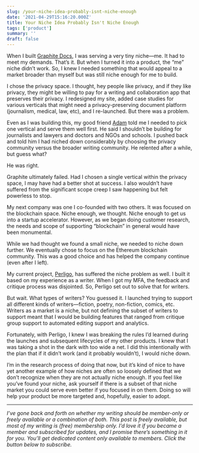```yaml
---
slug: /your-niche-idea-probably-isnt-niche-enough
date: '2021-04-29T15:16:20.000Z'
title: Your Niche Idea Probably Isn't Niche Enough
tags: ['product']
summary: ''
draft: false
---
```

When I built [Graphite Docs](<https://graphitedocs.com>), I was serving a very tiny niche—me. It had to meet my demands. That’s it. But when I turned it into a product, the “me” niche didn’t work. So, I knew I needed something that would appeal to a market broader than myself but was still niche enough for me to build.

I chose the privacy space. I thought, hey people like privacy, and if they like privacy, they might be willing to pay for a writing and collaboration app that preserves their privacy. I redesigned my site, added case studies for various verticals that might need a privacy-preserving document platform (journalism, medical, law, etc), and I re-launched. But there was a problem.

Even as I was building this, my good friend [Adam](<https://twitter.com/adamisrusty>) told me I needed to pick one vertical and serve them well first. He said I shouldn’t be building for journalists and lawyers and doctors and NGOs and schools. I pushed back and told him I had niched down considerably by choosing the privacy community versus the broader writing community. He relented after a while, but guess what?

He was right.

Graphite ultimately failed. Had I chosen a single vertical within the privacy space, I may have had a better shot at success. I also wouldn’t have suffered from the significant scope creep I saw happening but felt powerless to stop.

My next company was one I co-founded with two others. It was focused on the blockchain space. Niche enough, we thought. Niche enough to get us into a startup accelerator. However, as we began doing customer research, the needs and scope of supporting “blockchain” in general would have been monumental.

While we had thought we found a small niche, we needed to niche down further. We eventually chose to focus on the Ethereum blockchain community. This was a good choice and has helped the company continue (even after I left).

My current project, [Perligo](<https://perligo.io>), has suffered the niche problem as well. I built it based on my experience as a writer. When I got my MFA, the feedback and critique process was disjointed. So, Perligo set out to solve that for writers.

But wait. What types of writers? You guessed it. I launched trying to support all different kinds of writers—fiction, poetry, non-fiction, comics, etc. Writers as a market is a niche, but not defining the subset of writers to support meant that I would be building features that ranged from critique group support to automated editing support and analytics.

Fortunately, with Perligo, I knew I was breaking the rules I’d learned during the launches and subsequent lifecycles of my other products. I knew that I was taking a shot in the dark with too wide a net. I did this intentionally with the plan that if it didn’t work (and it probably wouldn’t), I would niche down.

I’m in the research process of doing that now, but it’s kind of nice to have yet another example of how niches are often so loosely defined that we don’t recognize when they are not actually niche enough. If you feel like you’ve found your niche, ask yourself if there is a subset of that niche market you could serve even better if you focused in on them. Doing so will help your product be more targeted and, hopefully, easier to adopt.

---

*I’ve gone back and forth on whether my writing should be member-only or freely available or a combination of both. This post is freely available, but most of my writing is (free) membership only. I’d love it if you became a member and subscribed for updates, and I promise there’s something in it for you. You’ll get dedicated content only available to members. Click the button below to subscribe.*


  
